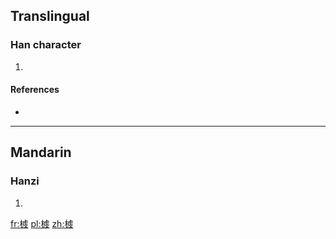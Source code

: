 ==Translingual==

===Han character===
{{Han char|rn=75|rad=木|as=10|sn=14|four=4294<sub>7</sub>|canj=木卜心大 (DYPK)}}

# {{defn|Han|sort=木10}}

====References====
* {{Han ref|kx=0546.251|dkj=15260|dj=0931.230|hdz=21263.141|uh=69A9|ud=27049|bh=E24B|bd=57931}}

----

==Mandarin==

===Hanzi===
{{cmn-hanzi|pin=[[qián]] ([[qian2]])|wg=ch'ien<sup>2</sup>}}

# {{defn|lang=cmn|sort=木10}}

[[fr:榩]]
[[pl:榩]]
[[zh:榩]]